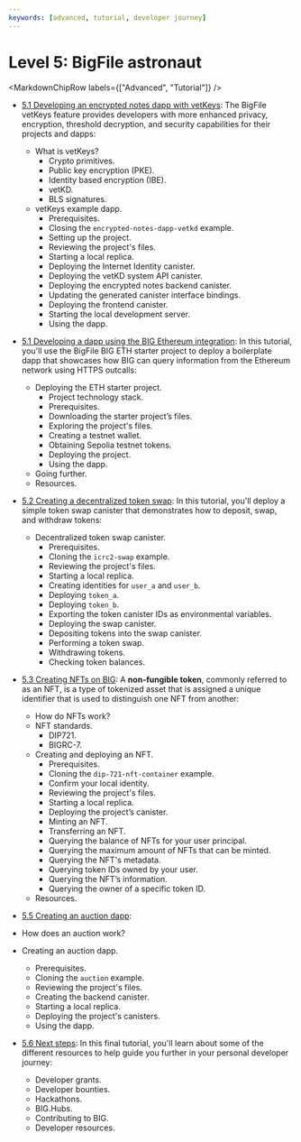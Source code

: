 ```yaml
---
keywords: [advanced, tutorial, developer journey]
---
```



# Level 5: BigFile astronaut 

<MarkdownChipRow labels={["Advanced", "Tutorial"]} />


- [5.1 Developing an encrypted notes dapp with vetKeys](/docs/current/tutorials/developer-journey/level-5/): The BigFile vetKeys feature provides developers with more enhanced privacy, encryption, threshold decryption, and security capabilities for their projects and dapps:
    - What is vetKeys?
        - Crypto primitives.
        - Public key encryption (PKE).
        - Identity based encryption (IBE).
        - vetKD.
        - BLS signatures.
    - vetKeys example dapp.
        - Prerequisites.
        - Closing the `encrypted-notes-dapp-vetkd` example.
        - Setting up the project.
        - Reviewing the project's files.
        - Starting a local replica.
        - Deploying the Internet Identity canister.
        - Deploying the vetKD system API canister.
        - Deploying the encrypted notes backend canister.
        - Updating the generated canister interface bindings.
        - Deploying the frontend canister.
        - Starting the local development server.
        - Using the dapp.

- [5.1 Developing a dapp using the BIG Ethereum integration](/docs/current/tutorials/developer-journey/level-5/5.1-BIG-ETH-tutorial): In this tutorial, you'll use the BigFile BIG ETH starter project to deploy a boilerplate dapp that showcases how BIG can query information from the Ethereum network using HTTPS outcalls:
    - Deploying the ETH starter project.
        - Project technology stack.
        - Prerequisites.
        - Downloading the starter project’s files.
        - Exploring the project's files.
        - Creating a testnet wallet.
        - Obtaining Sepolia testnet tokens.
        - Deploying the project.
        - Using the dapp.
    - Going further.
    - Resources.

- [5.2 Creating a decentralized token swap](/docs/current/tutorials/developer-journey/level-5/5.2-token-swap-tutorial): In this tutorial, you'll deploy a simple token swap canister that demonstrates how to deposit, swap, and withdraw tokens:
    - Decentralized token swap canister.
        - Prerequisites.
        - Cloning the `icrc2-swap` example.
        - Reviewing the project's files.
        - Starting a local replica.
        - Creating identities for `user_a` and `user_b`.
        - Deploying `token_a`.
        - Deploying `token_b`.
        - Exporting the token canister IDs as environmental variables.
        - Deploying the swap canister.
        - Depositing tokens into the swap canister.
        - Performing a token swap.
        - Withdrawing tokens.
        - Checking token balances. 


- [5.3 Creating NFTs on BIG](/docs/current/tutorials/developer-journey/level-5/5.3-NFT-tutorial): A **non-fungible token**, commonly referred to as an NFT, is a type of tokenized asset that is assigned a unique identifier that is used to distinguish one NFT from another:
    - How do NFTs work?
    - NFT standards.
        - DIP721.
        - BIGRC-7.
    - Creating and deploying an NFT.
        - Prerequisites.
        - Cloning the `dip-721-nft-container` example.
        - Confirm your local identity.
        - Reviewing the project's files.
        - Starting a local replica.
        - Deploying the project’s canister.
        - Minting an NFT.
        - Transferring an NFT.
        - Querying the balance of NFTs for your user principal.
        - Querying the maximum amount of NFTs that can be minted.
        - Querying the NFT's metadata.
        - Querying token IDs owned by your user.
        - Querying the NFT’s information.
        - Querying the owner of a specific token ID.
    - Resources.

- [5.5 Creating an auction dapp](/docs/current/tutorials/developer-journey/level-5/5.4-auction-tutorial): 
- How does an auction work?
- Creating an auction dapp.
    - Prerequisites.
    - Cloning the `auction` example.
    - Reviewing the project's files.
    - Creating the backend canister.
    - Starting a local replica.
    - Deploying the project's canisters.
    - Using the dapp.

- [5.6 Next steps](/docs/current/tutorials/developer-journey/level-5/5.5-next-steps): In this final tutorial, you'll learn about some of the different resources to help guide you further in your personal developer journey:
    - Developer grants.
    - Developer bounties.
    - Hackathons.
    - BIG.Hubs.
    - Contributing to BIG.
    - Developer resources.












